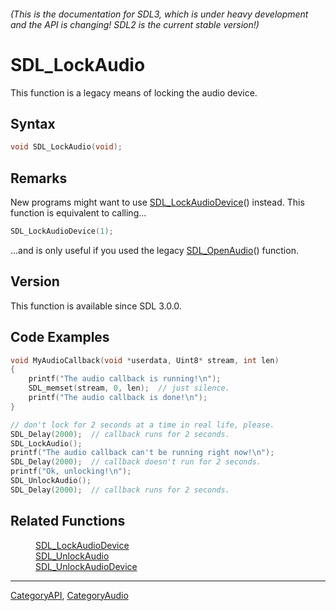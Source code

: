 ====== (This is the documentation for SDL3, which is under heavy development and the API is changing! SDL2 is the current stable version!) ======
= SDL_LockAudio =

This function is a legacy means of locking the audio device.

== Syntax ==

<syntaxhighlight lang='c'>
void SDL_LockAudio(void);
</syntaxhighlight>

== Remarks ==

New programs might want to use [[SDL_LockAudioDevice]]() instead. This
function is equivalent to calling...

<syntaxhighlight lang='c'>
SDL_LockAudioDevice(1);
</syntaxhighlight>

...and is only useful if you used the legacy [[SDL_OpenAudio]]() function.

== Version ==

This function is available since SDL 3.0.0.

== Code Examples ==

<syntaxhighlight lang='c++'>
void MyAudioCallback(void *userdata, Uint8* stream, int len)
{
    printf("The audio callback is running!\n");
    SDL_memset(stream, 0, len);  // just silence.
    printf("The audio callback is done!\n");
}

// don't lock for 2 seconds at a time in real life, please.
SDL_Delay(2000);  // callback runs for 2 seconds.
SDL_LockAudio();
printf("The audio callback can't be running right now!\n");
SDL_Delay(2000);  // callback doesn't run for 2 seconds.
printf("Ok, unlocking!\n");
SDL_UnlockAudio();
SDL_Delay(2000);  // callback runs for 2 seconds.
</syntaxhighlight>

== Related Functions ==

:[[SDL_LockAudioDevice]]
:[[SDL_UnlockAudio]]
:[[SDL_UnlockAudioDevice]]

----
[[CategoryAPI]], [[CategoryAudio]]


